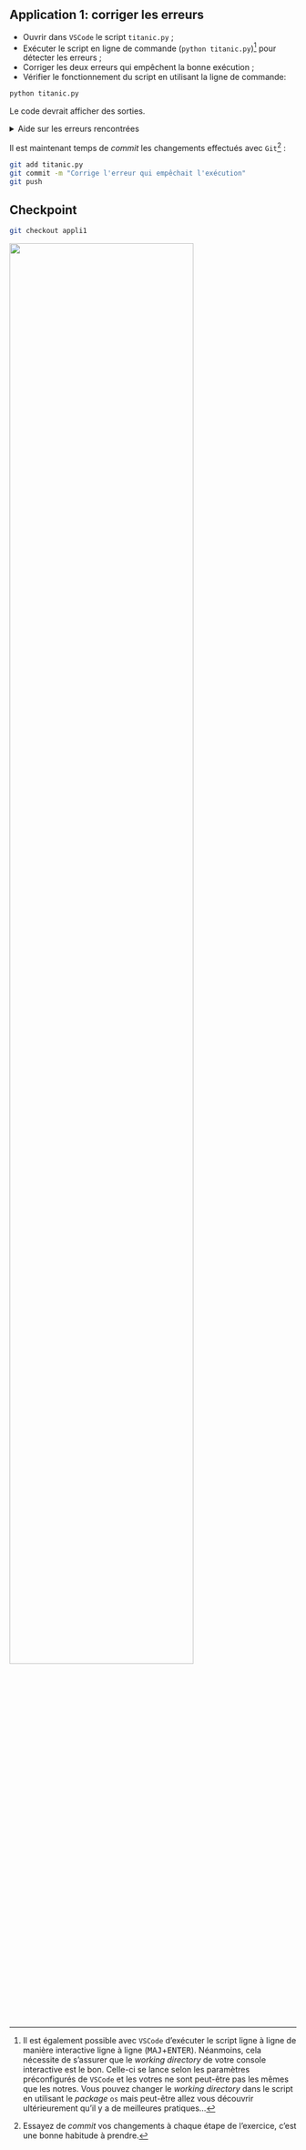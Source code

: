 ::: {.callout-tip}
## Application 1: corriger les erreurs

- Ouvrir dans `VSCode` le script `titanic.py` ;
- Exécuter le script en ligne de commande (`python titanic.py`)[^interactivite] pour détecter les erreurs ;
- Corriger les deux erreurs qui empêchent la bonne exécution ;
- Vérifier le fonctionnement du script en utilisant la ligne de commande:

```.bash
python titanic.py
```

Le code devrait afficher des sorties.

<details>
<summary>
Aide sur les erreurs rencontrées
</summary>

La première erreur rencontrée est une alerte `FileNotFoundError`,
la seconde est liée à un _package_. 

</details>


Il est maintenant temps de *commit* les changements effectués avec `Git`[^2] :


```.bash
git add titanic.py
git commit -m "Corrige l'erreur qui empêchait l'exécution"
git push
```

<!---- 
Temps estimé: 3mn
------>

:::

[^interactivite]: Il est également possible avec `VSCode` d'exécuter le script ligne à ligne
de manière interactive ligne à ligne (<kbd>MAJ</kbd>+<kbd>ENTER</kbd>). Néanmoins, cela nécessite
de s'assurer que le _working directory_ de votre console interactive est le bon. Celle-ci se
lance selon les paramètres préconfigurés de `VSCode` et les votres ne sont peut-être pas les
mêmes que les notres. Vous pouvez changer le _working directory_ dans le script
en utilisant le _package_ `os` mais peut-être allez vous découvrir ultérieurement qu'il
y a de meilleures pratiques...
[^2]: Essayez de *commit* vos changements à chaque étape de l'exercice, c'est une bonne habitude à prendre.


::: {.callout-caution collapse="true"}
## Checkpoint

```.bash
git checkout appli1
```

![](/checkpoint.jpg){width=80% fig-align="center"}

:::